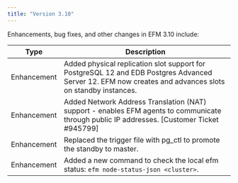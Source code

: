 ```yaml
---
title: "Version 3.10"
---
```


Enhancements, bug fixes, and other changes in EFM 3.10 include:

| Type | Description |
| ---- | ----------- |
| Enhancement | Added physical replication slot support for PostgreSQL 12 and EDB Postgres Advanced Server 12. EFM now creates and advances slots on standby instances. |
| Enhancement | Added Network Address Translation (NAT) support - enables EFM agents to communicate through public IP addresses. [Customer Ticket #945799] |
| Enhancement | Replaced the trigger file with pg_ctl to promote the standby to master. |
| Enhancement | Added a new command to check the local efm status: `efm node-status-json <cluster>`. |